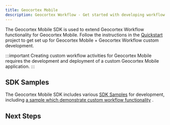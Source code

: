 ```yaml
---
title: Geocortex Mobile
description: Geocortex Workflow - Get started with developing workflow on Geocortex Mobile
---
```



The Geocortex Mobile SDK is used to extend Geocortex Workflow functionality for Geocortex Mobile. Follow the instructions in the [Quickstart](../mobile/sdk-quick-start.mdx) project to get set up for Geocortex Mobile + Geocortex Workflow custom development.

:::important
Creating custom workflow activities for Geocortex Mobile requires the development and deployment of a custom Geocortex Mobile application.
:::

## SDK Samples

The Geocortex Mobile SDK includes various [SDK Samples](../mobile/sdk-samples.mdx) for development, including [a sample which demonstrate custom workflow functionality](https://github.com/geocortex/vertigis-mobile-samples/tree/master/Geocortex.Mobile.Samples/Geocortex.Mobile.Samples/Samples/Workflow/CustomActivity) .

## Next Steps

<UseCaseContainer>
    <UseCaseCard
        title="Implement a Custom Activity"
        description="Implement a custom activity for Geocortex Mobile"
        link="usecases-mobile-implement-custom-activity"
    />
    <UseCaseCard
        title="Implement a Custom Form Element"
        description="Implement a custom form element for Geocortex Mobile"
        link="usecases-mobile-implement-custom-form-elements"
    />
    <UseCaseCard
        title="Reference a Third Party library"
        description="Reference a third party library in Geocortex Mobile"
        link="usecases-mobile-reference-third-party-library"
    />
</UseCaseContainer>

